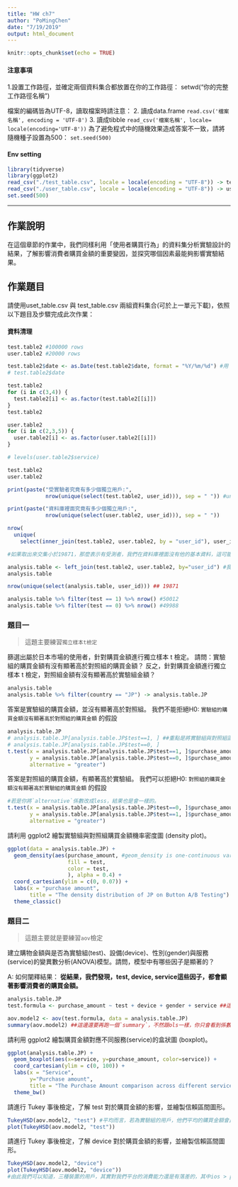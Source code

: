 ```yaml
---
title: "HW ch7"
author: "PoMingChen"
date: "7/19/2019"
output: html_document
---
```


```r
knitr::opts_chunk$set(echo = TRUE)
```

####  注意事項

1.設置工作路徑，並確定兩個資料集合都放置在你的工作路徑：
setwd("你的完整工作路徑名稱")

檔案的編碼皆為UTF-8，讀取檔案時請注意：
2. 讀成data.frame
`read.csv('檔案名稱', encoding = 'UTF-8')`
3. 讀成tibble
`read_csv('檔案名稱', locale= locale(encoding='UTF-8'))`
為了避免程式中的隨機效果造成答案不一致，請將隨機種子設置為500：
`set.seed(500)`


####  Env setting

```r
library(tidyverse)
library(ggplot2)
read_csv("./test_table.csv", locale = locale(encoding = "UTF-8")) -> test.table2 ##注意`read_csv`和`read.csv`差異，一個會讀成tibble，一個是data.frame
read_csv("./user_table.csv", locale = locale(encoding = "UTF-8")) -> user.table2
set.seed(500)
```

---

## 作業說明

在這個章節的作業中，我們同樣利用「使用者購買行為」的資料集分析實驗設計的結果，了解影響消費者購買金額的重要變因，並探究哪個因素最能夠影響實驗結果。

## 作業題目

請使用uset_table.csv 與 test_table.csv 兩組資料集合(可於上一單元下載)，依照以下題目及步驟完成此次作業：

#### 資料清理
```r
test.table2 #100000 rows
user.table2 #20000 rows
```

```r
test.table2$date <- as.Date(test.table2$date, format = "%Y/%m/%d") #用 dollar sign，必會回傳vector，若要用[[]] []則需要考慮資料表是tibble or dataframe
# test.table2$date
```

```r
test.table2
for (i in c(3,4)) {
  test.table2[i] <- as.factor(test.table2[[i]])
}
test.table2
```

```r
user.table2
for (i in c(2,3,5)) {
  user.table2[i] <- as.factor(user.table2[[i]])
}

# levels(user.table2$service)
```

```r
test.table2
user.table2
```

```r
print(paste("受實驗者究竟有多少個獨立用戶:", 
            nrow(unique(select(test.table2, user_id))), sep = " ")) #unique取出全然獨立的號碼。然後nrow看他有幾個列，自然也就是共有幾個受實驗者。
```

```r
print(paste("資料庫裡面究竟有多少個獨立用戶:",
            nrow(unique(select(user.table2, user_id))), sep = " "))
```

```r
nrow(
  unique(
    select(inner_join(test.table2, user.table2, by = "user_id"), user_id)))

#如果取出來交集小於19871，那麼表示有受測者，我們在資料庫裡面沒有他的基本資料，這可能帶來一些問題。就變得說兩組樣本的立足點，在進行實驗前沒有去做檢查，自然你也不知道兩群人的特質是否相同。
```


```r
analysis.table <- left_join(test.table2, user.table2, by="user_id") #我們不會想輕易放掉任何受測樣本，所以以test.table為主
analysis.table

nrow(unique(select(analysis.table, user_id))) ## 19871
```

```r
analysis.table %>% filter(test == 1) %>% nrow() #50012
analysis.table %>% filter(test == 0) %>% nrow() #49988
```

### 題目一

> 這題主要練習`獨立樣本t檢定`

篩選出屬於日本市場的使用者，針對購買金額進行獨立樣本 t 檢定。
請問：實驗組的購買金額有沒有顯著高於對照組的購買金額？
反之，針對購買金額進行獨立樣本 t 檢定，對照組金額有沒有顯著高於實驗組金額？


```r
analysis.table
analysis.table %>% filter(country == "JP") -> analysis.table.JP
```

答案是實驗組的購買金額，並沒有顯著高於對照組。
我們不能拒絕H0: `實驗組的購買金額沒有顯著高於對照組的購買金額` 的假設
```r
analysis.table.JP
# analysis.table.JP[analysis.table.JP$test==1, ] ##重點是將實驗組與對照組區分出來
# analysis.table.JP[analysis.table.JP$test==0, ] 
t.test(x = analysis.table.JP[analysis.table.JP$test==1, ]$purchase_amount, ##我們是要比他們的購買金額有沒有顯著差異, 所以還是要用dollar sign pick up purchase_amount
       y = analysis.table.JP[analysis.table.JP$test==0, ]$purchase_amount,
       alternative = "greater")
```

答案是對照組的購買金額，有顯著高於實驗組。
我們可以拒絕H0: `對照組的購買金額沒有顯著高於實驗組的購買金額` 的假設
```r
#若是你將`alternative`係數改成less，結果也是會一樣的。
t.test(x = analysis.table.JP[analysis.table.JP$test==0, ]$purchase_amount, ##我們是要比他們的購買金額有沒有顯著差異 
       y = analysis.table.JP[analysis.table.JP$test==1, ]$purchase_amount,
       alternative = "greater")
```

請利用 ggplot2 繪製實驗組與對照組購買金額機率密度圖 (density plot)。
```r
ggplot(data = analysis.table.JP) + 
  geom_density(aes(purchase_amount, #geom_density is one-continuous variable mapping, and the y-axis is about the density of certain x-value.
                   fill = test,
                   color = test,
                   ), alpha = 0.4) + 
  coord_cartesian(ylim = c(0, 0.07)) + 
  labs(x = "purchase amount",
       title = "The density distribution of JP on Button A/B Testing") + 
  theme_classic()

``` 


### 題目二

> 這題主要就是要練習`aov`檢定

建立購物金額與是否為實驗組(test)、設備(device)、性別(gender)與服務(service)的變異數分析(ANOVA)模型。請問，模型中有哪些因子是顯著的？

A: 如何闡釋結果： __從結果，我們發現，test, device, service這些因子，都會顯著影響消費者的購買金額。__

```r
analysis.table.JP
test.formula <- purchase_amount ~ test + device + gender + service ##這邊建立模型的方式與OLS完全一樣

aov.model2 <- aov(test.formula, data = analysis.table.JP)
summary(aov.model2) ##這邊還要再跑一個`summary`，不然跟ols一樣，你只會看到係數，不會看到顯著水準等等。

```

請利用 ggplot2 繪製購買金額對應不同服務(service)的盒狀圖 (boxplot)。

```r
ggplot(analysis.table.JP) + 
  geom_boxplot(aes(x=service, y=purchase_amount, color=service)) +
  coord_cartesian(ylim = c(0, 100)) + 
  labs(x = "Service", 
       y="Purchase amount",
       title = "The Purchase Amount comparison across different service type") + 
  theme_bw()
```


請進行 Tukey 事後檢定，了解 test 對於購買金額的影響，並繪製信賴區間圖形。

```r
TukeyHSD(aov.model2, "test") #平均而言，若為實驗組的用戶，他們平均的購買金額會比對照組多出了7.22美金，且由上面的aov分析，我們可以知道兩者之間的差距具有統計顯著性。若以圖形來看就是沒有包含到0
plot(TukeyHSD(aov.model2, "test"))
```


請進行 Tukey 事後檢定，了解 device 對於購買金額的影響，並繪製信賴區間圖形。

```r
TukeyHSD(aov.model2, "device")
plot(TukeyHSD(aov.model2, "device"))
#由此我們可以知道，三種裝置的用戶，其實對我們平台的消費能力還是有落差的，其中ios > pc_web > android
```






